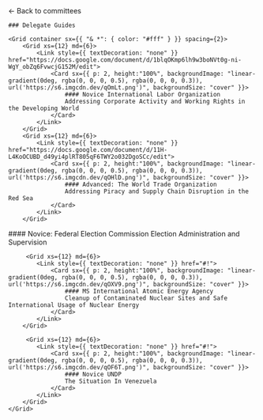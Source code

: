 
<HeaderImage darken src="/banners/mains.png" title="Main committee" />

<Container>
    <Link href="/committees">← Back to committees </Link>

    ### Delegate Guides

    <Grid container sx={{ "& *": { color: "#fff" } }} spacing={2}>
        <Grid xs={12} md={6}>
            <Link style={{ textDecoration: "none" }} href="https://docs.google.com/document/d/1blqOKmp6lh9w3boNVt0g-ni-WgY_obZq6FvwcjG152M/edit">
                <Card sx={{ p: 2, height:"100%", backgroundImage: "linear-gradient(0deg, rgba(0, 0, 0, 0.5), rgba(0, 0, 0, 0.3)), url('https://s6.imgcdn.dev/qOmLt.png')", backgroundSize: "cover" }}>
                    #### Novice International Labor Organization
                    Addressing Corporate Activity and Working Rights in the Developing World
                </Card>
            </Link>
        </Grid>
        <Grid xs={12} md={6}>
            <Link style={{ textDecoration: "none" }} href="https://docs.google.com/document/d/11H-L4KoOCUBD_d49yi4plRT805qF6TWY2o032DgoSCc/edit">
                <Card sx={{ p: 2, height:"100%", backgroundImage: "linear-gradient(0deg, rgba(0, 0, 0, 0.5), rgba(0, 0, 0, 0.3)), url('https://s6.imgcdn.dev/qOHlD.png')", backgroundSize: "cover" }}>
                    #### Advanced: The World Trade Organization
                    Addressing Piracy and Supply Chain Disruption in the Red Sea
                </Card>
            </Link>
        </Grid>
<Grid xs={12} md={6}>
            <Link style={{ textDecoration: "none" }} href="#">
                <Card sx={{ p: 2, height:"100%", backgroundImage: "linear-gradient(0deg, rgba(0, 0, 0, 0.5), rgba(0, 0, 0, 0.3)), url('https://s6.imgcdn.dev/qOgpy.png')", backgroundSize: "cover" }}>
                    #### Novice: Federal Election Commission
                    Election Administration and Supervision
                </Card>
            </Link>
        </Grid>

         <Grid xs={12} md={6}>
            <Link style={{ textDecoration: "none" }} href="#!">
                <Card sx={{ p: 2, height:"100%", backgroundImage: "linear-gradient(0deg, rgba(0, 0, 0, 0.5), rgba(0, 0, 0, 0.3)), url('https://s6.imgcdn.dev/qOXV9.png')", backgroundSize: "cover" }}>
                    #### MS International Atomic Energy Agency
                    Cleanup of Contaminated Nuclear Sites and Safe International Usage of Nuclear Energy
                </Card>
            </Link>
        </Grid>

         <Grid xs={12} md={6}>
            <Link style={{ textDecoration: "none" }} href="#!">
                <Card sx={{ p: 2, height:"100%", backgroundImage: "linear-gradient(0deg, rgba(0, 0, 0, 0.5), rgba(0, 0, 0, 0.3)), url('https://s6.imgcdn.dev/qOF6T.png')", backgroundSize: "cover" }}>
                    #### Novice UNDP
                    The Situation In Venezuela
                </Card>
            </Link>
        </Grid>
    </Grid>

</Container>
